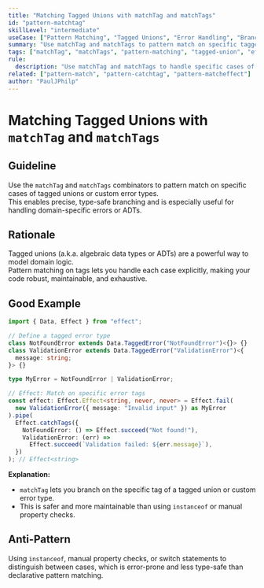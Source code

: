 ```yaml
---
title: "Matching Tagged Unions with matchTag and matchTags"
id: "pattern-matchtag"
skillLevel: "intermediate"
useCase: ["Pattern Matching", "Tagged Unions", "Error Handling", "Branching"]
summary: "Use matchTag and matchTags to pattern match on specific tagged union cases, enabling precise and type-safe branching."
tags: ["matchTag", "matchTags", "pattern-matching", "tagged-union", "effect", "error-handling", "branching"]
rule:
  description: "Use matchTag and matchTags to handle specific cases of tagged unions or custom error types in a declarative, type-safe way."
related: ["pattern-match", "pattern-catchtag", "pattern-matcheffect"]
author: "PaulJPhilp"
---
```


# Matching Tagged Unions with `matchTag` and `matchTags`

## Guideline

Use the `matchTag` and `matchTags` combinators to pattern match on specific cases of tagged unions or custom error types.  
This enables precise, type-safe branching and is especially useful for handling domain-specific errors or ADTs.

## Rationale

Tagged unions (a.k.a. algebraic data types or ADTs) are a powerful way to model domain logic.  
Pattern matching on tags lets you handle each case explicitly, making your code robust, maintainable, and exhaustive.

## Good Example

```typescript
import { Data, Effect } from "effect";

// Define a tagged error type
class NotFoundError extends Data.TaggedError("NotFoundError")<{}> {}
class ValidationError extends Data.TaggedError("ValidationError")<{
  message: string;
}> {}

type MyError = NotFoundError | ValidationError;

// Effect: Match on specific error tags
const effect: Effect.Effect<string, never, never> = Effect.fail(
  new ValidationError({ message: "Invalid input" }) as MyError
).pipe(
  Effect.catchTags({
    NotFoundError: () => Effect.succeed("Not found!"),
    ValidationError: (err) =>
      Effect.succeed(`Validation failed: ${err.message}`),
  })
); // Effect<string>

```

**Explanation:**  
- `matchTag` lets you branch on the specific tag of a tagged union or custom error type.
- This is safer and more maintainable than using `instanceof` or manual property checks.

## Anti-Pattern

Using `instanceof`, manual property checks, or switch statements to distinguish between cases, which is error-prone and less type-safe than declarative pattern matching.